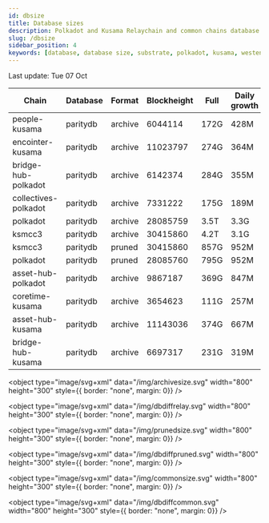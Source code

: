 ```yaml
---
id: dbsize
title: Database sizes
description: Polkadot and Kusama Relaychain and common chains database sizes
slug: /dbsize
sidebar_position: 4
keywords: [database, database size, substrate, polkadot, kusama, westend]
---
```



Last update: Tue 07 Oct

| Chain    | Database   | Format | Blockheight | Full         | Daily growth |
| ------------------------| ----------- | -------- | ------- | ---------- | ----- | 
| people-kusama | paritydb | archive | 6044114 | 172G | 428M |
| encointer-kusama | paritydb | archive | 11023797 | 274G | 364M |
| bridge-hub-polkadot | paritydb | archive | 6142374 | 284G | 355M |
| collectives-polkadot | paritydb | archive | 7331222 | 175G | 189M |
| polkadot | paritydb | archive | 28085759 | 3.5T | 3.3G |
| ksmcc3 | paritydb | archive | 30415860 | 4.2T | 3.1G |
| ksmcc3 | paritydb | pruned | 30415860 | 857G | 952M |
| polkadot | paritydb | pruned | 28085760 | 795G | 952M |
| asset-hub-polkadot | paritydb | archive | 9867187 | 369G | 847M |
| coretime-kusama | paritydb | archive | 3654623 | 111G | 257M |
| asset-hub-kusama | paritydb | archive | 11143036 | 374G | 667M |
| bridge-hub-kusama | paritydb | archive | 6697317 | 231G | 319M |
<object type="image/svg+xml" data="/img/archivesize.svg" width="800" height="300" style={{ border: "none", margin: 0}} />

<object type="image/svg+xml" data="/img/dbdiffrelay.svg" width="800" height="300" style={{ border: "none", margin: 0}} />

<object type="image/svg+xml" data="/img/prunedsize.svg" width="800" height="300" style={{ border: "none", margin: 0}} />

<object type="image/svg+xml" data="/img/dbdiffpruned.svg" width="800" height="300" style={{ border: "none", margin: 0}} />

<object type="image/svg+xml" data="/img/commonsize.svg" width="800" height="300" style={{ border: "none", margin: 0}} />

<object type="image/svg+xml" data="/img/dbdiffcommon.svg" width="800" height="300" style={{ border: "none", margin: 0}} />
